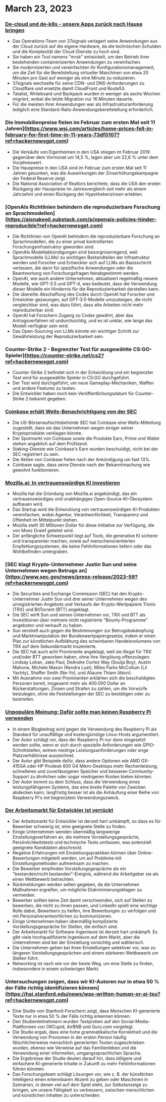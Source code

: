 

<CallToAction />

<Steps>

# March 23, 2023

### [De-cloud und de-k8s - unsere Apps zurück nach Hause bringen](https://dev.37signals.com/bringing-our-apps-back-home/?ref=hackernewsgpt.com)

- Das Operations-Team von 37signals verlagert seine Anwendungen aus der Cloud zurück auf die eigene Hardware, da die technischen Schulden und die Komplexität der Cloud-Dienste zu hoch sind.
- Sie haben ein Tool namens "mrsk" entwickelt, um den Betrieb ihrer bestehenden containerisierten Anwendungen zu vereinfachen.
- Sie modernisierten und vereinfachten ihr Konfigurationsmanagement, um die Zeit für die Bereitstellung virtueller Maschinen von etwa 20 Minuten pro Gast auf weniger als eine Minute zu reduzieren.
- 37signals wechselte für seine CDN- und DNS-Anforderungen zu Cloudflare und ersetzte damit CloudFront und Route53.
- Tatalist, Writeboard und Backpack wurden in weniger als sechs Wochen migriert, wobei die letzte Migration nur 16 Minuten dauerte.
- Für die meisten ihrer Anwendungen war als Infrastrukturanforderung lediglich eine Standard-Rails-Anwendungsbereitstellung erforderlich.

### Die Immobilienpreise fielen im Februar zum ersten Mal seit 11 Jahren](https://www.wsj.com/articles/home-prices-fell-in-february-for-first-time-in-11-years-73df0107?ref=hackernewsgpt.com)

- Die Verkäufe von Eigenheimen in den USA stiegen im Februar 2019 gegenüber dem Vormonat um 14,5 %, lagen aber um 22,6 % unter dem Vorjahreswert.
- Die Hauspreise in den USA sind im Februar zum ersten Mal seit 11 Jahren gesunken, was die Auswirkungen der Zinserhöhungskampagne der Federal Reserve zeigt.
- Die National Association of Realtors berichtete, dass die USA den ersten Rückgang der Hauspreise im Jahresvergleich seit mehr als einem Jahrzehnt und einen Rückgang der Hypothekenzinsen erlebten.

### [OpenAIs Richtlinien behindern die reproduzierbare Forschung an Sprachmodellen] (https://aisnakeoil.substack.com/p/openais-policies-hinder-reproducible?ref=hackernewsgpt.com)

- Die Richtlinien von OpenAI behindern die reproduzierbare Forschung an Sprachmodellen, die zu einer privat kontrollierten Forschungsinfrastruktur geworden sind.
- OpenAIs Modellabkündigungen sind besorgniserregend, weil Sprachmodelle (LLMs) zu wichtigen Bestandteilen der Infrastruktur werden und Forscher und Entwickler sich auf LLMs als Basisschicht verlassen, die dann für spezifische Anwendungen oder die Beantwortung von Forschungsfragen feinabgestimmt werden.
- OpenAI, wie auch andere Unternehmen, aktualisiert regelmäßig neuere Modelle, wie GPT-3.5 und GPT-4, was bedeutet, dass die Verwendung dieser Modelle ein Hindernis für die Reproduzierbarkeit darstellen kann.
- Die übereilte Abschaffung des Codex durch OpenAI hat Forscher und Entwickler gezwungen, auf GPT-3.5-Modelle umzusteigen, die nicht vergleichbar sind, was dazu führt, dass alte Arbeiten nicht mehr reproduzierbar sind.
- OpenAI hat Forschern Zugang zu Codex gewährt, aber das Antragsverfahren ist undurchsichtig, und es ist unklar, wie lange das Modell verfügbar sein wird.
- Das Open-Sourcing von LLMs könnte ein wichtiger Schritt zur Gewährleistung der Reproduzierbarkeit sein.

### Counter-Strike 2 - Begrenzter Test für ausgewählte CS:GO-Spieler](https://counter-strike.net/cs2?ref=hackernewsgpt.com)

- Counter-Strike 2 befindet sich in der Entwicklung und ein begrenzter Test wird für ausgewählte Spieler in CS:GO durchgeführt.
- Der Test wird durchgeführt, um neue Gameplay-Mechaniken, Waffen und andere Features zu testen.
- Die Entwickler haben noch kein Veröffentlichungsdatum für Counter-Strike 2 bekannt gegeben.

### [Coinbase erhält Wells-Benachrichtigung von der SEC](https://www.reuters.com/legal/coinbase-issued-wells-notice-by-sec-2023-03-22/?ref=hackernewsgpt.com)

- Die US-Börsenaufsichtsbehörde SEC hat Coinbase eine Wells-Mitteilung zugestellt, dass sie das Unternehmen wegen einiger seiner Kryptoprodukte verklagen könnte.
- Der Spotmarkt von Coinbase sowie die Produkte Earn, Prime und Wallet stehen angeblich auf dem Prüfstand.
- Staking-Dienste wie Coinbase's Earn wurden beschuldigt, nicht bei der SEC registriert zu sein.
- Die Aktien von Coinbase fielen nach der Ankündigung um fast 13%.
- Coinbase sagte, dass seine Dienste nach der Bekanntmachung wie gewohnt funktionieren.

### [Mozilla.ai: In vertrauenswürdige KI investieren](https://blog.mozilla.org/en/mozilla/introducing-mozilla-ai-investing-in-trustworthy-ai/?ref=hackernewsgpt.com)

- Mozilla hat die Gründung von Mozilla.ai angekündigt, das ein vertrauenswürdiges und unabhängiges Open-Source-KI-Ökosystem aufbauen wird.
- Das Startup wird die Entwicklung von vertrauenswürdigen KI-Produkten vereinfachen, wobei Agentur, Verantwortlichkeit, Transparenz und Offenheit im Mittelpunkt stehen.
- Mozilla stellt 30 Millionen Dollar für diese Initiative zur Verfügung, die von Moez Draief geleitet wird.
- Der anfängliche Schwerpunkt liegt auf Tools, die generative KI sicherer und transparenter machen, sowie auf menschenorientierten Empfehlungssystemen, die keine Fehlinformationen liefern oder das Wohlbefinden untergraben.

### [SEC klagt Krypto-Unternehmer Justin Sun und seine Unternehmen wegen Betrugs an] (https://www.sec.gov/news/press-release/2023-59?ref=hackernewsgpt.com)

- Die Securities and Exchange Commission (SEC) hat den Krypto-Unternehmer Justin Sun und drei seiner Unternehmen wegen des unregistrierten Angebots und Verkaufs der Krypto-Wertpapiere Tronix (TRX) und BitTorrent (BTT) angeklagt.
- Die SEC wirft Sun und seinen Unternehmen vor, TRX und BTT als Investitionen über mehrere nicht registrierte "Bounty-Programme" angeboten und verkauft zu haben.
- Sun verstieß auch gegen die Bestimmungen zur Betrugsbekämpfung und Marktmanipulation der Bundeswertpapiergesetze, indem er einen Plan zur künstlichen Aufblähung des scheinbaren Handelsvolumens von TRX auf dem Sekundärmarkt inszenierte.
- Die SEC hat auch acht Prominente angeklagt, weil sie illegal für TRX und/oder BTT geworben haben, ohne ihre Vergütung offenzulegen: Lindsay Lohan, Jake Paul, DeAndre Cortez Way (Soulja Boy), Austin Mahone, Michele Mason (Kendra Lust), Miles Parks McCollum (Lil Yachty), Shaffer Smith (Ne-Yo), und Aliaune Thiam (Akon).
- Mit Ausnahme von zwei Prominenten erklärten sich die beschuldigten Personen bereit, insgesamt mehr als 400.000 Dollar an Rückerstattungen, Zinsen und Strafen zu zahlen, um die Vorwürfe beizulegen, ohne die Feststellungen der SEC zu bestätigen oder zu bestreiten.

### [Unpopuläre Meinung: Dafür sollte man keinen Raspberry Pi verwenden](https://set-inform.com/2021/08/24/unpopular-opinion-dont-use-a-raspberry-pi-for-that/?ref=hackernewsgpt.com)

- In einem Blogbeitrag wird gegen die Verwendung des Raspberry Pi als Standard für unauffällige und kostengünstige Linux-Hosts argumentiert.
- Der Autor schlägt vor, dass der Raspberry Pi nur dann eingesetzt werden sollte, wenn er sich durch spezielle Anforderungen wie GPIO-Schnittstellen, extrem niedrige Leistungsanforderungen oder enge Platzverhältnisse auszeichnet.
- Der Autor gibt Beispiele dafür, dass andere Optionen wie AMD GX-415GA oder HP Prodesk 600 G4 Mikro-Desktops mehr Rechenleistung, schnelleren und zuverlässigeren Speicher und besseren Community-Support zu ähnlichen oder sogar niedrigeren Kosten bieten könnten.
- Der Autor kommt zu dem Schluss, dass die Verwendung eines leistungsfähigeren Systems, das eine breite Palette von Zwecken abdecken kann, langfristig besser ist als die Anhäufung einer Reihe von Raspberry Pi's mit begrenztem Verwendungszweck.

### [Der Arbeitsmarkt für Entwickler ist verrückt](https://old.reddit.com/r/ExperiencedDevs/comments/11xq5cz/the_developer_job_market_is_insane_right_now/?ref=hackernewsgpt.com)

- Der Arbeitsmarkt für Entwickler ist derzeit hart umkämpft, so dass es für Bewerber schwierig ist, eine geeignete Stelle zu finden.
- Einige Unternehmen wenden übermäßig langwierige Einstellungsverfahren an, die mehrere Vorstellungsgespräche, Persönlichkeitstests und technische Tests umfassen, was potenziell geeignete Kandidaten abschreckt.
- Negative Erfahrungen mit Einstellungspraktiken können über Online-Bewertungen mitgeteilt werden, um auf Probleme mit Einstellungsmethoden aufmerksam zu machen.
- Die Bewerber empfinden Vorstellungsgespräche als ein "bestanden/nicht bestanden"-Ereignis, während die Arbeitgeber sie als einen Wettbewerb betrachten.
- Rückmeldungen werden selten gegeben, da die Unternehmen Maßnahmen ergreifen, um mögliche Diskriminierungsklagen zu vermeiden.
- Bewerber sollten keine Zeit damit verschwenden, sich auf Stellen zu bewerben, die nicht zu ihnen passen, und LinkedIn spielt eine wichtige Rolle dabei, Bewerbern zu helfen, ihre Bewerbungen zu verfolgen und mit Personalverantwortlichen zu kommunizieren.
- Einige Unternehmen haben übermäßig komplizierte Vorstellungsgespräche für Stellen, die einfach sind.
- Der Arbeitsmarkt für Software-Ingenieure ist derzeit hart umkämpft. Es gibt viele hochqualifizierte Ingenieure auf dem Markt, aber die Unternehmen sind bei der Einstellung vorsichtig und wählerisch.
- Die Unternehmen gehen bei ihren Einstellungen selektiver vor, was zu längeren Vorstellungsgesprächen und einem stärkeren Wettbewerb um Stellen führt.
- Networking ist nach wie vor der beste Weg, um eine Stelle zu finden, insbesondere in einem schwierigen Markt.

### Untersuchungen zeigen, dass wir KI-Autoren nur in etwa 50 % der Fälle richtig identifizieren können] (https://hai.stanford.edu/news/was-written-human-or-ai-tsu?ref=hackernewsgpt.com)

- Eine Studie von Stanford-Forschern zeigt, dass Menschen KI-generierte Texte nur in etwa 50 % der Fälle richtig erkennen können.
- Den Studienteilnehmern wurden Textproben auf den Social-Media-Plattformen von OKCupid, AirBNB und Guru.com vorgelegt.
- Die Studie ergab, dass eine hohe grammatikalische Korrektheit und die Verwendung von Pronomen in der ersten Person häufig fälschlicherweise menschlich generierten Texten zugeschrieben wurden, ebenso wie Verweise auf das Familienleben und die Verwendung einer informellen, umgangssprachlichen Sprache.
- Die Ergebnisse der Studie deuten darauf hin, dass billigere und einfachere KI-generierte Inhalte in Zukunft zu mehr Fehlinformationen führen könnten.
- Das Forschungsteam schlägt Lösungen vor, wie z. B. der künstlichen Intelligenz einen erkennbaren Akzent zu geben oder Maschinen in Szenarien, in denen viel auf dem Spiel steht, zur Selbstanzeige zu bringen, um unsere Fähigkeit zu verbessern, zwischen menschlichen und künstlichen Inhalten zu unterscheiden.

</Steps>
